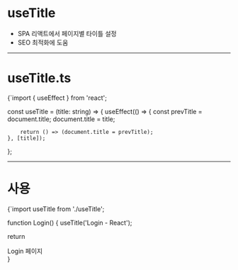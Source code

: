 
# useTitle
- SPA 리액트에서 페이지별 타이틀 설정
- SEO 최적화에 도움

- - -

# useTitle.ts

<CodeBlock lang='typescript'>
{`import { useEffect } from 'react';

const useTitle = (title: string) => {
    useEffect(() => {
        const prevTitle = document.title;
        document.title = title;

        return () => (document.title = prevTitle);
    }, [title]);
};

</CodeBlock>

- - -

# 사용

<CodeBlock lang='javascript'>
{`import useTitle from './useTitle';

function Login() {
  useTitle('Login - React');

  return <div>Login 페이지</div>
}

</CodeBlock>